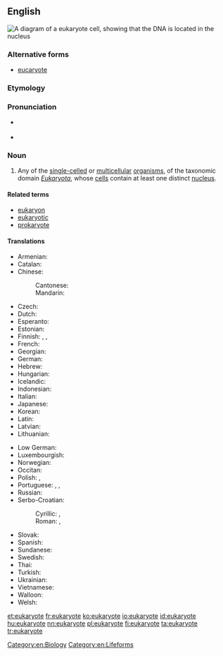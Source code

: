 ==English==
[[File:Eukaryote DNA-en.svg|right|thumb|A diagram of a eukaryote cell, showing that the DNA is located in the nucleus]]
{{wikipedia}}
{{wikiversity lecture}}

===Alternative forms===
* [[eucaryote]]

===Etymology===
{{prefix|eu|lang=en}} {{confix|kary|ote|lang=en}}

===Pronunciation===
* {{a|UK}} {{IPA|/juˈkæɹiəʊt/|/juˈkæɹiəɒt/|lang=en}}
* {{hyphenation|eu|kary|ote|lang=en}}

===Noun===
{{en-noun}}

# Any of the [[single-celled]] or [[multicellular]] [[organism]]s, of the taxonomic domain ''[[Eukaryota]]'', whose [[cell]]s contain at least one distinct [[nucleus]].

====Related terms====
* [[eukaryon]]
* [[eukaryotic]]
* [[prokaryote]]

====Translations====
{{trans-top|any of the single-celled or multicellular organisms whose cells contain at least one distinct nucleus}}
* Armenian: {{t|hy|էուկարիոտ|sc=Armn}}
* Catalan: {{t+|ca|eucariota|m}}
* Chinese:
*: Cantonese: {{t|yue|真核生物|tr=zan1 hat6 sang1 mat6|sc=Hani}}
*: Mandarin: {{t+|cmn|真核生物|tr=zhēnhé shēngwù|sc=Hani}}
* Czech: {{t|cs|eukaryota}}
* Dutch: {{t+|nl|eukaryoten|p}}
* Esperanto: {{t|eo|eŭkariotoj|p}}
* Estonian: {{t+|et|eukarüoot|p}}
* Finnish: {{t|fi|aitotumainen}}, {{t|fi|aitotumallinen}}, {{t+|fi|eukaryootti}}
* French: {{t+|fr|eucaryote}}
* Georgian: {{t|ka|ეუკარიოტი|sc=Geor}}
* German: {{t|de|Eukaryote}}
* Hebrew: {{t+|he|איקריוטיים|p}}
* Hungarian: {{t|hu|eukarióta}}
* Icelandic: {{t|is|heilkjörnungur|m}}
* Indonesian: {{t|id|eukaryota}}
* Italian: {{t|it|eucariota|m}}
* Japanese: {{t+|ja|真核生物|tr=しんかくせいぶつ, shinkaku seibutsu|sc=Jpan}}
* Korean: {{t|ko|진핵생물|sc=Kore}}
* Latin: {{t|la|eukaryota|f}}
* Latvian: {{t|lv|eikariots}}
* Lithuanian: {{t|lt|eukariotas|m}}
{{trans-mid}}
* Low German: {{t|nds|eukaryota}}
* Luxembourgish: {{t|lb|eukaryoten|p}}
* Norwegian: {{t|no|eukaryoter}}
* Occitan: {{t|oc|eukarya|f}}
* Polish: {{t|pl|jądrowiec|m}}, {{t|pl|eukariot|m}}
* Portuguese: {{t|pt|eucariota|m}}, {{t|pt|eucarioto|m}}, {{t+|pt|eucarionte|m}}
* Russian: {{t|ru|эукарио́та|f}}
* Serbo-Croatian:
*: Cyrillic: {{t|sh|еукариоте|sc=Cyrl}}, {{t|sh|еукариот|sc=Cyrl}}
*: Roman: {{t|sh|eukariote}}, {{t|sh|eukarìōt|m}}
* Slovak: {{t|sk|evkariont}}
* Spanish: {{t+|es|eucarionte|f}}
* Sundanese: {{t|su|eukariot}}
* Swedish: {{t+|sv|eukaryot|c}}
* Thai: {{t|th|ยูแคริโอต|tr=yu-kraeyòht|sc=Thai}}
* Turkish: {{t+|tr|ökaryot}}
* Ukrainian: {{t|uk|імперія Ядерні|f|tr=impérija Jaderni|sc=Cyrl}}
* Vietnamese: {{t|vi|sinh vật nhân chuẩn}}
* Walloon: {{t|wa|eucariote}}
* Welsh: {{t|cy|ewcaryot}}
{{trans-bottom}}

[[Category:en:Biology]]
[[Category:en:Lifeforms]]

[[et:eukaryote]]
[[fr:eukaryote]]
[[ko:eukaryote]]
[[io:eukaryote]]
[[id:eukaryote]]
[[hu:eukaryote]]
[[nn:eukaryote]]
[[pl:eukaryote]]
[[fi:eukaryote]]
[[ta:eukaryote]]
[[tr:eukaryote]]